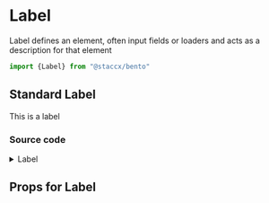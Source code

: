 
<Meta title="Components|Forms/Label" component={Label}/>


# Label
Label defines an element, often input fields or loaders and acts as a description for that element


```javascript
import {Label} from "@staccx/bento"
```


## Standard Label

<Preview>
  <Story name="Standard">
   <Label >This is a label</Label>
  </Story>
</Preview>

### Source code
<details><summary>Label</summary>
<p>

```bash
/**
 * @class Label
 */

import React from "react"
import PropTypes from "prop-types"
import styled from "styled-components"
import {
  applyVariants,
  font,
  spacing,
  fontFamily,
  fontWeight,
  commonPropTypes
} from "../../../theming"
import themeProps from "./Label.themeProps"
import { componentCreateFactory } from "../../../theming/utils/createVariantsFunctionFactory"

const Label = ({ className, children, ...rest }) => (
  <LabelElement className={className} {...rest}>
    {children}
  </LabelElement>
)

const LabelElement = styled.label`
  font-weight: ${fontWeight.bold};
  font-family: ${fontFamily.body};
  font-size: ${font.base};
  line-height: 1.2;
  padding-bottom: ${spacing.tiny};
  display: block;
  ${applyVariants(themeProps.label)};
`

Label.defaultProps = {
  className: ""
}

Label.propTypes = {
  children: commonPropTypes.children.isRequired,
  className: PropTypes.string
}
Label.themeProps = themeProps
Label.createVariants = componentCreateFactory(Label)

/** @component */
export default Label

```

</p>
</details>

## Props for Label
<Props of={Label} />
